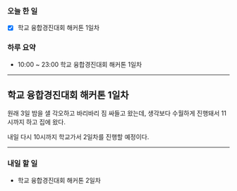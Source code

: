 ### 오늘 한 일

- [x] 학교 융합경진대회 해커톤 1일차

### 하루 요약

- 10:00 ~ 23:00 학교 융합경진대회 해커톤 1일차

---

## 학교 융합경진대회 해커톤 1일차

원래 3일 밤을 샐 각오하고 바리바리 짐 싸들고 왔는데, 생각보다 수월하게 진행돼서 11시까지 하고 집에 왔다.

내일 다시 10시까지 학교가서 2일차를 진행할 예정이다.

---

### 내일 할 일

- 학교 융합경진대회 해커톤 2일차

